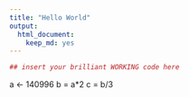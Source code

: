 ```yaml
---
title: "Hello World"
output: 
  html_document: 
    keep_md: yes
---
```


```r
## insert your brilliant WORKING code here
```
a <- 140996
b = a*2
c = b/3
